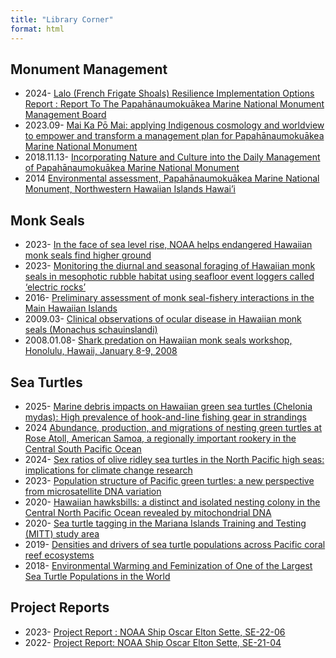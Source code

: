 ```yaml
---
title: "Library Corner"
format: html
---
```


## Monument Management
-   2024- [Lalo (French Frigate Shoals) Resilience Implementation Options Report : Report To The Papahānaumokuākea Marine National Monument Management Board](https://repository.library.noaa.gov/view/noaa/56798){.external target="_blank"}
-   2023.09- [Mai Ka Pō Mai: applying Indigenous cosmology and worldview to empower and transform a management plan for Papahānaumokuākea Marine National Monument](https://repository.library.noaa.gov/view/noaa/60954){.external target="_blank"}
-   2018.11.13- [Incorporating Nature and Culture into the Daily Management of Papahānaumokuākea Marine National Monument](https://usicomos.org/wp-content/uploads/2019/11/Clark-_-Miller-2019-US-ICOMOS-Proceedings.pdf){.external target="_blank"}
-   2014 [Environmental assessment, Papahānaumokuākea Marine National Monument, Northwestern Hawaiian Islands Hawai'i](https://repository.library.noaa.gov/view/noaa/10210/){.external target="_blank"}

## Monk Seals
-   2023- [In the face of sea level rise, NOAA helps endangered Hawaiian monk seals find higher ground](https://www.climate.gov/news-features/features/face-sea-level-rise-noaa-helps-endangered-hawaiian-monk-seals-find-higher){.external target="_blank"}
-   2023- [Monitoring the diurnal and seasonal foraging of Hawaiian monk seals in mesophotic rubble habitat using seafloor event loggers called ‘electric rocks’](https://repository.library.noaa.gov/view/noaa/58463){.external target="_blank"}
-   2016- [Preliminary assessment of monk seal-fishery interactions in the Main Hawaiian Islands](https://repository.library.noaa.gov/view/noaa/12968){.external target="_blank"}
-   2009.03- [Clinical observations of ocular disease in Hawaiian monk seals (Monachus schauinslandi)](https://repository.library.noaa.gov/view/noaa/4171){.external target="_blank"}
-   2008.01.08- [Shark predation on Hawaiian monk seals workshop, Honolulu, Hawaii, January 8-9, 2008](https://repository.library.noaa.gov/view/noaa/21424){.external target="_blank"}

## Sea Turtles
-   2025- [Marine debris impacts on Hawaiian green sea turtles (Chelonia mydas): High prevalence of hook-and-line fishing gear in strandings](https://www.sciencedirect.com/science/article/pii/S0025326X25003443){.external target="_blank"}
-   2024  [Abundance, production, and migrations of nesting green turtles at Rose Atoll, American Samoa, a regionally important rookery in the Central South Pacific Ocean](https://www.frontiersin.org/journals/marine-science/articles/10.3389/fmars.2024.1403240/full){.external target="_blank"}
-   2024- [Sex ratios of olive ridley sea turtles in the North Pacific high seas: implications for climate change research](chrome-extension://efaidnbmnnnibpcajpcglclefindmkaj/https://www.int-res.com/articles/meps_oa/m748p149.pdf){.external target="_blank"}
-   2023- [Population structure of Pacific green turtles: a new perspective from microsatellite DNA variation](https://www.frontiersin.org/journals/marine-science/articles/10.3389/fmars.2023.1116941/full){.external target="_blank"}
-   2020- [Hawaiian hawksbills: a distinct and isolated nesting colony in the Central North Pacific Ocean revealed by mitochondrial DNA](https://link.springer.com/article/10.1007/s10592-020-01287-1){.external target="_blank"}
-   2020- [Sea turtle tagging in the Mariana Islands Training and Testing (MITT) study area](https://repository.library.noaa.gov/view/noaa/23886){.external target="_blank"}
-   2019- [Densities and drivers of sea turtle populations across Pacific coral reef ecosystems](https://repository.library.noaa.gov/view/noaa/24908){.external target="_blank"}
-   2018- [Environmental Warming and Feminization of One of the Largest Sea Turtle Populations in the World](https://www.cell.com/current-biology/fulltext/S0960-9822(17)31539-7?inline-read-more=){.external target="_blank"}

##  Project Reports
-   2023- [Project Report : NOAA Ship Oscar Elton Sette, SE-22-06](https://repository.library.noaa.gov/view/noaa/55664){.external target="_blank"}
-   2022- [Project Report: NOAA Ship Oscar Elton Sette, SE-21-04](https://repository.library.noaa.gov/view/noaa/47712){.external target="_blank"}
